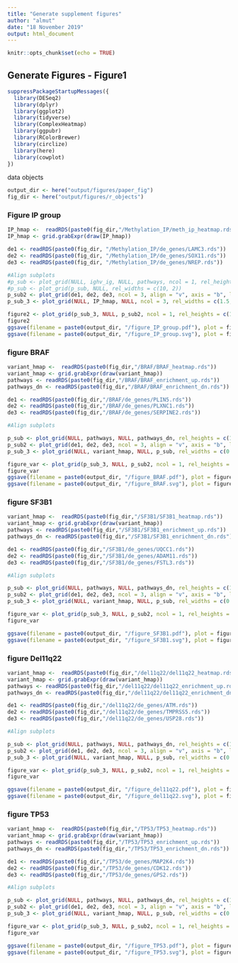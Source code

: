 ```yaml
---
title: "Generate supplement figures"
author: "almut"
date: "18 November 2019"
output: html_document
---
```


```r
knitr::opts_chunk$set(echo = TRUE)
```

## Generate Figures - Figure1

```r
suppressPackageStartupMessages({
  library(DESeq2)
  library(dplyr)
  library(ggplot2)
  library(tidyverse)
  library(ComplexHeatmap)
  library(ggpubr)
  library(RColorBrewer)
  library(circlize)
  library(here)
  library(cowplot)
})
```
 
 
data objects 
```r
output_dir <- here("output/figures/paper_fig")
fig_dir <- here("output/figures/r_objects")

```

### Figure IP group
```r
IP_hmap <-  readRDS(paste0(fig_dir,"/Methylation_IP/meth_ip_heatmap.rds"))
IP_hmap <- grid.grabExpr(draw(IP_hmap))

de1 <- readRDS(paste0(fig_dir, "/Methylation_IP/de_genes/LAMC3.rds"))
de2 <- readRDS(paste0(fig_dir, "/Methylation_IP/de_genes/SOX11.rds"))
de3 <- readRDS(paste0(fig_dir, "/Methylation_IP/de_genes/NREP.rds"))

#Align subplots
#p_sub <- plot_grid(NULL, ighv_ig, NULL, pathways, ncol = 1, rel_heights = c(1,10,1, 8), labels = c('B','', 'C',''), label_size = 45)
#p_sub <- plot_grid(p_sub, NULL, rel_widths = c(10, 2))
p_sub2 <- plot_grid(de1, de2, de3, ncol = 3, align = "v", axis = "b", labels = c('B', 'C', 'D'), label_size = 45)
p_sub_3 <- plot_grid(NULL, IP_hmap, NULL, ncol = 3, rel_widths = c(1.5, 15, 1.5), labels = c("A", "", ""), label_size = 45)

figure2 <- plot_grid(p_sub_3, NULL, p_sub2, ncol = 1, rel_heights = c(12, 1, 6))
figure2
ggsave(filename = paste0(output_dir, "/figure_IP_group.pdf"), plot = figure2)
ggsave(filename = paste0(output_dir, "/figure_IP_group.svg"), plot = figure2)
```


### figure BRAF
```r

variant_hmap <-  readRDS(paste0(fig_dir,"/BRAF/BRAF_heatmap.rds"))
variant_hmap <- grid.grabExpr(draw(variant_hmap))
pathways <- readRDS(paste0(fig_dir,"/BRAF/BRAF_enrichment_up.rds"))
pathways_dn <- readRDS(paste0(fig_dir,"/BRAF/BRAF_enrichment_dn.rds"))

de1 <- readRDS(paste0(fig_dir,"/BRAF/de_genes/PLIN5.rds"))
de2 <- readRDS(paste0(fig_dir,"/BRAF/de_genes/PLXNC1.rds"))
de3 <- readRDS(paste0(fig_dir,"/BRAF/de_genes/SERPINE2.rds"))

#Align subplots

p_sub <- plot_grid(NULL, pathways, NULL, pathways_dn, rel_heights = c(1.5, 10, 1.5, 10), ncol = 1,  labels = c("B", "", "C", ""), label_size = 45, align = "h")
p_sub2 <- plot_grid(de1, de2, de3, ncol = 3, align = "v", axis = "b", labels = c('D', 'E', 'F'), label_size = 45)
p_sub_3 <- plot_grid(NULL, variant_hmap, NULL, p_sub, rel_widths = c(0.1, 6, 0.1, 4), labels = c("A", "", "", ""), label_size = 45, ncol = 4)

figure_var <- plot_grid(p_sub_3, NULL, p_sub2, ncol = 1, rel_heights = c(10, 0.5, 6))
figure_var
ggsave(filename = paste0(output_dir, "/figure_BRAF.pdf"), plot = figure_var)
ggsave(filename = paste0(output_dir, "/figure_BRAF.svg"), plot = figure_var)

```

### figure SF3B1
```r

variant_hmap <-  readRDS(paste0(fig_dir,"/SF3B1/SF3B1_heatmap.rds"))
variant_hmap <- grid.grabExpr(draw(variant_hmap))
pathways <- readRDS(paste0(fig_dir,"/SF3B1/SF3B1_enrichment_up.rds"))
pathways_dn <- readRDS(paste0(fig_dir,"/SF3B1/SF3B1_enrichment_dn.rds"))

de1 <- readRDS(paste0(fig_dir,"/SF3B1/de_genes/UQCC1.rds"))
de2 <- readRDS(paste0(fig_dir,"/SF3B1/de_genes/ADAM11.rds"))
de3 <- readRDS(paste0(fig_dir,"/SF3B1/de_genes/FSTL3.rds"))

#Align subplots

p_sub <- plot_grid(NULL, pathways, NULL, pathways_dn, rel_heights = c(1.5, 10, 1.5, 10), ncol = 1,  labels = c("B", "", "C", ""), label_size = 45, align = "h")
p_sub2 <- plot_grid(de1, de2, de3, ncol = 3, align = "v", axis = "b", labels = c('D', 'E', 'F'), label_size = 45)
p_sub_3 <- plot_grid(NULL, variant_hmap, NULL, p_sub, rel_widths = c(0.1, 6, 0.1, 4), labels = c("A", "", "", ""), label_size = 45, ncol = 4)

figure_var <- plot_grid(p_sub_3, NULL, p_sub2, ncol = 1, rel_heights = c(10, 0.5, 6))
figure_var

ggsave(filename = paste0(output_dir, "/figure_SF3B1.pdf"), plot = figure_var)
ggsave(filename = paste0(output_dir, "/figure_SF3B1.svg"), plot = figure_var)

```


### figure Del11q22
```r

variant_hmap <-  readRDS(paste0(fig_dir,"/del11q22/del11q22_heatmap.rds"))
variant_hmap <- grid.grabExpr(draw(variant_hmap))
pathways <- readRDS(paste0(fig_dir,"/del11q22/del11q22_enrichment_up.rds"))
pathways_dn <- readRDS(paste0(fig_dir,"/del11q22/del11q22_enrichment_dn.rds"))

de1 <- readRDS(paste0(fig_dir,"/del11q22/de_genes/ATM.rds"))
de2 <- readRDS(paste0(fig_dir,"/del11q22/de_genes/TMPRSS5.rds"))
de3 <- readRDS(paste0(fig_dir,"/del11q22/de_genes/USP28.rds"))

#Align subplots

p_sub <- plot_grid(NULL, pathways, NULL, pathways_dn, rel_heights = c(1.5, 10, 1.5, 10), ncol = 1,  labels = c("B", "", "C", ""), label_size = 45, align = "h")
p_sub2 <- plot_grid(de1, de2, de3, ncol = 3, align = "v", axis = "b", labels = c('D', 'E', 'F'), label_size = 45)
p_sub_3 <- plot_grid(NULL, variant_hmap, NULL, p_sub, rel_widths = c(0.1, 6, 0.1, 4), labels = c("A", "", "", ""), label_size = 45, ncol = 4)

figure_var <- plot_grid(p_sub_3, NULL, p_sub2, ncol = 1, rel_heights = c(10, 0.5, 6))
figure_var

ggsave(filename = paste0(output_dir, "/figure_del11q22.pdf"), plot = figure_var)
ggsave(filename = paste0(output_dir, "/figure_del11q22.svg"), plot = figure_var)

```


### figure TP53
```r

variant_hmap <-  readRDS(paste0(fig_dir,"/TP53/TP53_heatmap.rds"))
variant_hmap <- grid.grabExpr(draw(variant_hmap))
pathways <- readRDS(paste0(fig_dir,"/TP53/TP53_enrichment_up.rds"))
pathways_dn <- readRDS(paste0(fig_dir,"/TP53/TP53_enrichment_dn.rds"))

de1 <- readRDS(paste0(fig_dir,"/TP53/de_genes/MAP2K4.rds"))
de2 <- readRDS(paste0(fig_dir,"/TP53/de_genes/CDK12.rds"))
de3 <- readRDS(paste0(fig_dir,"/TP53/de_genes/GPS2.rds"))

#Align subplots

p_sub <- plot_grid(NULL, pathways, NULL, pathways_dn, rel_heights = c(1.5, 10, 1.5, 10), ncol = 1,  labels = c("B", "", "C", ""), label_size = 45, align = "h")
p_sub2 <- plot_grid(de1, de2, de3, ncol = 3, align = "v", axis = "b", labels = c('D', 'E', 'F'), label_size = 45)
p_sub_3 <- plot_grid(NULL, variant_hmap, NULL, p_sub, rel_widths = c(0.1, 6, 0.1, 4), labels = c("A", "", "", ""), label_size = 45, ncol = 4)

figure_var <- plot_grid(p_sub_3, NULL, p_sub2, ncol = 1, rel_heights = c(10, 0.5, 6))
figure_var

ggsave(filename = paste0(output_dir, "/figure_TP53.pdf"), plot = figure_var)
ggsave(filename = paste0(output_dir, "/figure_TP53.svg"), plot = figure_var)

```



